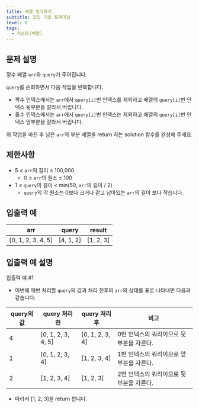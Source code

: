 ```yaml
---
title: 배열 조각하기
subtitle: 코딩 기초 트레이닝
level: 0
tags:
  - 리스트(배열)
---
```


## 문제 설명

정수 배열 `arr`와 `query`가 주어집니다.

`query`를 순회하면서 다음 작업을 반복합니다.

- 짝수 인덱스에서는 `arr`에서 `query[i]`번 인덱스를 제외하고 배열의 `query[i]`번 인덱스 뒷부분을 잘라서 버립니다.
- 홀수 인덱스에서는 `arr`에서 `query[i]`번 인덱스는 제외하고 배열의 `query[i]`번 인덱스 앞부분을 잘라서 버립니다.

위 작업을 마친 후 남은 `arr`의 부분 배열을 return 하는 solution 함수를 완성해 주세요.

## 제한사항

- 5 ≤ `arr`의 길이 ≤ 100,000
  - 0 ≤ `arr`의 원소 ≤ 100
- 1 ≤ `query`의 길이 < min(50, `arr`의 길이 / 2)
  - `query`의 각 원소는 0보다 크거나 같고 남아있는 `arr`의 길이 보다 작습니다.

## 입출력 예

| arr                  | query       | result      |
| -------------------- | ----------- | ----------- |
| \[0, 1, 2, 3, 4, 5\] | \[4, 1, 2\] | \[1, 2, 3\] |

## 입출력 예 설명

입출력 예 #1

- 이번에 매번 처리할 `query`의 값과 처리 전후의 `arr`의 상태를 표로 나타내면 다음과 같습니다.

| query의 값 | query 처리 전        | query 처리 후     | 비고                                     |
| ---------- | -------------------- | ----------------- | ---------------------------------------- |
| 4          | \[0, 1, 2, 3, 4, 5\] | \[0, 1, 2, 3, 4\] | 0번 인덱스의 쿼리이므로 뒷부분을 자른다. |
| 1          | \[0, 1, 2, 3, 4\]    | \[1, 2, 3, 4\]    | 1번 인덱스의 쿼리이므로 앞부분을 자른다. |
| 2          | \[1, 2, 3, 4\]       | \[1, 2, 3\]       | 2번 인덱스의 쿼리이므로 뒷부분을 자른다. |

- 따라서 \[1, 2, 3\]을 return 합니다.
